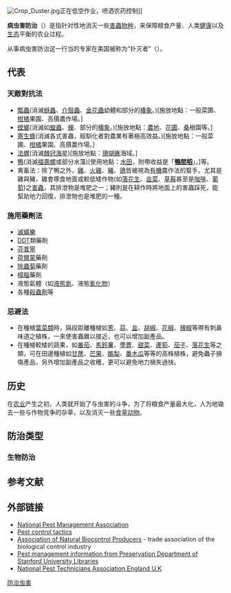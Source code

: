 [[File:Crop_Duster.jpg|thumb]]正在低空作业，喷洒农药控制{{le|玉米根叶甲|Western corn rootworm}}]]

'''病虫害防治'''（{{lang-en|Pest control}}）是指针对性地消灭一些[[害蟲|害蟲]][[物种|物种]]，来保障粮食产量、人类[[健康|健康]]以及[[生态|生态]]平衡的农业过程。

从事病虫害防治这一行当的专家在美国被称为“扑灭者”（{{lang-en|'''Exterminators'''}}）。

==代表==
===天敵對抗法===
*[[瓢蟲|瓢蟲]](消滅[[蚜蟲|蚜蟲]]、[[介殼蟲|介殼蟲]]、[[金花蟲|金花蟲]]幼體和部分的[[椿象|椿象]]。)[施放地點：一般菜圃、[[柑橘|柑橘]]果園、高價農作場。]
*[[螳螂|螳螂]](消滅如[[蝗蟲|蝗蟲]]、[[蟬|蟬]]、部分的[[椿象|椿象]]。)[施放地點：[[農地|農地]]、[[花圃|花圃]]、[[桑|桑]]樹園等。]
*[[寄生蜂|寄生蜂]](消滅各式害蟲，經馴化者對農業有著極高效益。)[施放地點：一般菜圃、[[柑橘|柑橘]]果園、高價農作場。]
*[[法螺|法螺]](消滅[[棘冠海星|棘冠海星]])[施放地點：[[珊瑚礁|珊瑚礁]]海域。]
*[[鴨|鴨]](消滅[[福壽螺|福壽螺]]或部分水藻)[使用地點：[[水田|水田]]，附帶收益是「'''[[鴨間稻|鴨間稻]]'''」。]等。
*禽畜法：除了鴨之外，[[雞|雞]]、[[火雞|火雞]]、[[豬|豬]]、[[鴿|鴿]]皆被視為[[有機|有機]]農作法的幫手。尤其是雞與豬，雞會啄食地面或較低矮作物(如[[落花生|落花生]]、[[韭菜|韭菜]]、[[草莓|草莓]]甚至是[[咖啡|咖啡]]、[[葡萄|葡萄]])之[[害蟲|害蟲]]，其排泄物是堆肥之一；豬則是在耕作時將地面上的害蟲踩死，能幫助地力回復，排泄物也是堆肥的一種。
===施用藥劑法===
*[[滅蟻樂|滅蟻樂]]
*[[DDT|DDT]]類藥劑
*[[芬普寧|芬普寧]]
*[[荷爾蒙|荷爾蒙]]藥劑
*[[除蟲菊|除蟲菊]]藥劑
*[[樟腦|樟腦]]藥劑
*液態氣體（如[[液態氮|液態氮]]、液態[[氰化物|氰化物]]）
*各種[[殺蟲劑|殺蟲劑]]等

===忌避法===
*在種植[[葉菜類|葉菜類]]時，隔段距離種植如[[蔥|蔥]]、[[蒜|蒜]]、[[韭|韭]]、[[胡椒|胡椒]]、[[花椒|花椒]]、[[辣椒|辣椒]]等帶有刺鼻味道之植株，一來使害蟲難以接近，也可以增加副產品。
*在種植較矮的蔬果，如[[番茄|番茄]]、[[馬鈴薯|馬鈴薯]]、[[荸薺|荸薺]]、[[甜菜|甜菜]]、[[蘆筍|蘆筍]]、[[茄子|茄子]]、[[落花生|落花生]]等之類，可在田邊種植如[[甘蔗|甘蔗]]、[[芒果|芒果]]、[[酪梨|酪梨]]、[[番木瓜|番木瓜]]等等的高株植株，避免蟲子損傷產品，另外增加副產品之收穫，更可以避免地力損失過快。

==历史==
在[[农业|农业]]产生之初，人类就开始了与虫害的斗争，为了将粮食产量最大化，人为地锄去一些与作物竞争的杂草，以及消灭一些[[食草动物|食草动物]]。

==防治类型==
===生物防治===
{{main|生物防治}}

==参考文献==
{{reflist|2}}

==外部链接==
* [http://www.pestworld.org National Pest Management Association] {{Wayback|url=http://www.pestworld.org/ |date=20190930231643 }}
* [https://web.archive.org/web/20110728032900/http://www.cals.ncsu.edu/course/ent425/text19/tactics1.html Pest control tactics]
* [https://web.archive.org/web/20190827061605/http://www.anbp.org/ Association of Natural Biocontrol Producers] - trade association of the biological control industry
* [http://palimpsest.stanford.edu/bytopic/pest/ Pest management information from Preservation Department of Stanford University Libraries] {{Wayback|url=http://palimpsest.stanford.edu/bytopic/pest/ |date=20080907033327 }}
* [http://www.npta.org.uk National Pest Technicians Association,England U.K] {{Wayback|url=http://www.npta.org.uk/ |date=20190829082822 }}

{{杀虫剂}}
{{除草剂}}
{{灭鼠剂}}
{{normdaten}}

[[Category:防治虫害|]]
